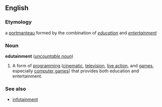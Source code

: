 ==English==

===Etymology===
a [[Portmanteau word|portmanteau]] formed by the combination of ''[[education]]'' and ''[[entertainment]]''
{{wikipedia}}
===Noun===
'''edutainment''' (''[[uncountable noun]]'')

#A form of [[programming]] ([[cinematic]], [[television]], [[live action]], and [[game]]s, especially [[computer game]]s) that provides both education and entertainment.

===See also===
*[[infotainment]]